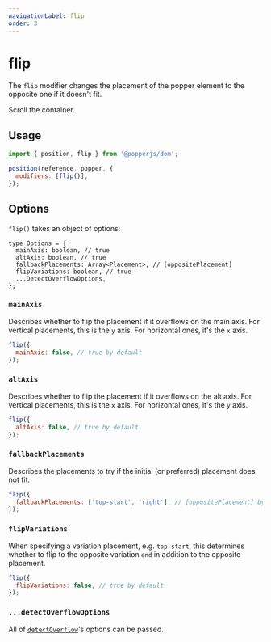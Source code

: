 ```yaml
---
navigationLabel: flip
order: 3
---
```



# flip

The `flip` modifier changes the placement of the popper element to the opposite
one if it doesn't fit.

<Flip />

Scroll the container.

## Usage

```js
import { position, flip } from '@popperjs/dom';

position(reference, popper, {
  modifiers: [flip()],
});
```

## Options

`flip()` takes an object of options:

```flow
type Options = {
  mainAxis: boolean, // true
  altAxis: boolean, // true
  fallbackPlacements: Array<Placement>, // [oppositePlacement]
  flipVariations: boolean, // true
  ...DetectOverflowOptions,
};
```

### `mainAxis`

Describes whether to flip the placement if it overflows on the main axis. For
vertical placements, this is the `y` axis. For horizontal ones, it's the `x`
axis.

```js
flip({
  mainAxis: false, // true by default
});
```

### `altAxis`

Describes whether to flip the placement if it overflows on the alt axis. For
vertical placements, this is the `x` axis. For horizontal ones, it's the `y`
axis.

```js
flip({
  altAxis: false, // true by default
});
```

### `fallbackPlacements`

Describes the placements to try if the initial (or preferred) placement does not
fit.

```js
flip({
  fallbackPlacements: ['top-start', 'right'], // [oppositePlacement] by default
});
```

### `flipVariations`

When specifying a variation placement, e.g. `top-start`, this determines whether
to flip to the opposite variation `end` in addition to the opposite placement.

```js
flip({
  flipVariations: false, // true by default
});
```

### `...detectOverflowOptions`

All of [`detectOverflow`](../../utils/detectOverflow/#options)'s options can be
passed.
